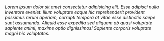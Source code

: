 ###### Lorem ipsum dolor sit amet consectetur adipisicing elit. Esse adipisci nulla inventore eveniet. Illum voluptate eaque hic reprehenderit provident possimus rerum aperiam, corrupti tempora at vitae esse distinctio saepe sunt assumenda. Aliquid esse expedita sed aliquam ab quasi voluptate sapiente animi, maxime optio dignissimos! Sapiente corporis voluptate magni hic voluptates.
